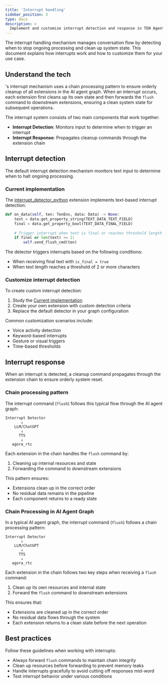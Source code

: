 ```yaml
---
title: 'Interrupt handling'
sidebar_position: 3
type: docs
description: >
  Implement and customize interrupt detection and response in TEN Agent.
---
```


The interrupt handling mechanism manages conversation flow by detecting when to stop ongoing processing and clean up system state. This document explains how interrupts work and how to customize them for your use case.

## Understand the tech

<Vpd k="NAME" />'s interrupt mechanism uses a chain processing pattern to ensure orderly cleanup of all extensions in the AI agent graph. When an interrupt occurs, each extension first cleans up its own state and then forwards the `flush` command to downstream extensions, ensuring a clean system state for subsequent operations.

The interrupt system consists of two main components that work together:

- **Interrupt Detection**: Monitors input to determine when to trigger an interrupt
- **Interrupt Response**: Propagates cleanup commands through the extension chain

## Interrupt detection

The default interrupt detection mechanism monitors text input to determine when to halt ongoing processing.

### Current implementation

The [interrupt_detector_python](https://github.com/TEN-framework/ten-framework/tree/main/ai_agents/agents/ten_packages/extension/interrupt_detector_python) extension implements text-based interrupt detection:

```py
def on_data(self, ten: TenEnv, data: Data) -> None:
    text = data.get_property_string(TEXT_DATA_TEXT_FIELD)
    final = data.get_property_bool(TEXT_DATA_FINAL_FIELD)
 
    # Trigger interrupt when text is final or reaches threshold length
    if final or len(text) >= 2:
        self.send_flush_cmd(ten)
```

The detector triggers interrupts based on the following conditions:

- When receiving final text with `is_final = true`
- When text length reaches a threshold of 2 or more characters

### Customize interrupt detection

To create custom interrupt detection:

1. Study the [Current implementation](#current-implementation)
2. Create your own extension with custom detection criteria
3. Replace the default detector in your graph configuration

Common customization scenarios include:
- Voice activity detection
- Keyword-based interrupts
- Gesture or visual triggers
- Time-based thresholds

## Interrupt response

When an interrupt is detected, a cleanup command propagates through the extension chain to ensure orderly system reset.

### Chain processing pattern

The interrupt command (`flush`) follows this typical flow through the AI agent graph:

```
Interrupt Detector
       ↓
    LLM/ChatGPT
       ↓
      TTS
       ↓
   agora_rtc
```

Each extension in the chain handles the `flush` command by:

1. Cleaning up internal resources and state
2. Forwarding the command to downstream extensions

This pattern ensures:
- Extensions clean up in the correct order
- No residual data remains in the pipeline
- Each component returns to a ready state

### Chain Processing in AI Agent Graph

In a typical AI agent graph, the interrupt command (`flush`) follows a chain
processing pattern:

```text
Interrupt Detector
       ↓
    LLM/ChatGPT
       ↓
      TTS
       ↓
   agora_rtc
```

Each extension in the chain follows two key steps when receiving a `flush`
command:

1. Clean up its own resources and internal state
2. Forward the `flush` command to downstream extensions

This ensures that:

- Extensions are cleaned up in the correct order
- No residual data flows through the system
- Each extension returns to a clean state before the next operation

## Best practices

Follow these guidelines when working with interrupts:

- Always forward `flush` commands to maintain chain integrity
- Clean up resources before forwarding to prevent memory leaks
- Handle interrupts gracefully to avoid cutting off responses mid-word
- Test interrupt behavior under various conditions